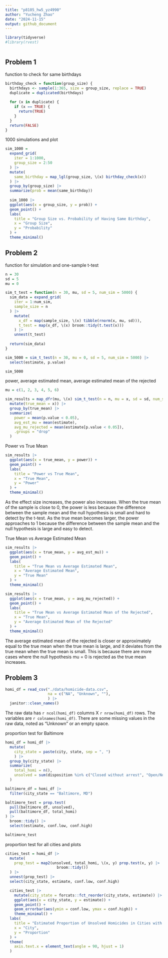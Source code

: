 ```yaml
---
title: "p8105_hw5_yz4990"
author: "Yucheng Zhao"
date: "2024-11-15"
output: github_document
---
```


```r
library(tidyverse)
#library(rvest)



```

## Problem 1
function to check for same birthdays
```r
birthday_check = function(group_size) {
  birthdays <- sample(1:365, size = group_size, replace = TRUE)
  duplicate = duplicated(birthdays)
  
  for (x in duplicate) {
    if (x == TRUE) {
      return(TRUE)
    }
  }
  return(FALSE)
}
```

1000 simulations and plot
```r
sim_1000 = 
  expand_grid(
    iter = 1:1000, 
    group_size = 2:50
  ) |> 
  mutate(
    same_birthday = map_lgl(group_size, \(x) birthday_check(x))
  ) |> 
  group_by(group_size) |> 
  summarize(prob = mean(same_birthday))
  
  sim_1000 |> 
  ggplot(aes(x = group_size, y = prob)) +
  geom_point() + 
  labs(
    title = "Group Size vs. Probability of Having Same Birthday",
    x = "Group Size",
    y = "Probability"
  ) +
  theme_minimal()
```


## Problem 2
function for simulation and one-sample t-test
```r
n = 30
sd = 5
mu = 0

sim_t_test = function(n = 30, mu, sd = 5, num_sim = 5000) {
  sim_data = expand_grid(
    iter = 1:num_sim,
    sample_size = n
  ) |> 
    mutate(
      x_df = map(sample_size, \(x) tibble(rnorm(x, mu, sd))), 
      t_test = map(x_df, \(x) broom::tidy(t.test(x)))
    ) |> 
    unnest(t_test)
  
  return(sim_data)
}

sim_5000 = sim_t_test(n = 30, mu = 0, sd = 5, num_sim = 5000) |> 
  select(estimate, p.value)

sim_5000

```


power, average estimated mean, average estimated mean of the rejected
```r
mu = c(1, 2, 3, 4, 5, 6)

sim_results = map_dfr(mu, \(x) sim_t_test(n = n, mu = x, sd = sd, num_sim = 5000) |> 
  mutate(true_mean = x)) |> 
  group_by(true_mean) |> 
  summarize(
    power = mean(p.value < 0.05), 
    avg_est_mu = mean(estimate), 
    avg_mu_rejected = mean(estimate[p.value < 0.05]),
    .groups = "drop"
  )
```

Power vs True Mean
```r
sim_results |> 
  ggplot(aes(x = true_mean, y = power)) +
  geom_point() +
  labs(
    title = "Power vs True Mean",
    x = "True Mean",
    y = "Power"
  ) +
  theme_minimal()
```

As the effect size increases, the power also increases. When the true mean of the sample is close to 0, the power is less because the difference between the sample mean and the null hypothesis is small and hard to detect by the t-test. As the true mean becomes larger, the power approaches to 1 because the difference between the sample mean and the null hypothesis is large and easy to detect.


True Mean vs Average Estimated Mean
```r
sim_results |> 
  ggplot(aes(x = true_mean, y = avg_est_mu)) +
  geom_point() +
  labs(
    title = "True Mean vs Average Estimated Mean",
    x = "Average Estimated Mean",
    y = "True Mean"
  ) +
  theme_minimal()

```


```r
sim_results |> 
  ggplot(aes(x = true_mean, y = avg_mu_rejected)) +
  geom_point() +
  labs(
    title = "True Mean vs Average Estimated Mean of the Rejected",
    x = "True Mean",
    y = "Average Estimated Mean of the Rejected"
  ) +
  theme_minimal()


```

The average estimated mean of the rejected is closer or approximately equal to the true mean when the true mean is large, and it deviates from the true mean when the true mean is small. This is because there are more cases where the null hypothesis mu = 0 is rejected as the true mean increases.


## Problem 3
```r
homi_df = read_csv("./data/homicide-data.csv", 
                   na = c("NA", "Unknown", ""), 
                   ) |> 
  janitor::clean_names()

```

The raw data has `r ncol(homi_df)` columns X `r nrow(homi_df)` rows.  The variables are `r colnames(homi_df)`. There are some missing values in the raw data, noted as "Unknown" or an empty space. 

proportion test for Baltimore
```r
homi_df = homi_df |> 
  mutate(
    city_state = paste(city, state, sep = ", ")
    ) |> 
  group_by(city_state) |> 
  summarize(
    total_homi = n(),
    unsolved = sum(disposition %in% c("Closed without arrest", "Open/No arrest"))
  )

baltimore_df = homi_df |> 
  filter(city_state == "Baltimore, MD")

baltimore_test = prop.test(
  pull(baltimore_df, unsolved), 
  pull(baltimore_df, total_homi)
) |> 
  broom::tidy() |> 
  select(estimate, conf.low, conf.high)

baltimore_test
```

proportion test for all cities and plots
```r
cities_test = homi_df |> 
  mutate(
    prop_test = map2(unsolved, total_homi, \(x, y) prop.test(x, y) |> 
                       broom::tidy())
  ) |> 
  unnest(prop_test) |> 
  select(city_state, estimate, conf.low, conf.high)

  cities_test |> 
    mutate(city_state = forcats::fct_reorder(city_state, estimate)) |> 
    ggplot(aes(x = city_state, y = estimate)) +
    geom_point() +
    geom_errorbar(aes(ymin = conf.low, ymax = conf.high)) +
    theme_minimal() +
  labs(
    title = "Estimated Proportion of Unsolved Homicides in Cities with 95% CI",
    x = "City",
    y = "Proportion"
  ) +
  theme(
    axis.text.x = element_text(angle = 90, hjust = 1)
  )

```









```r


```










